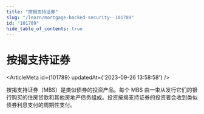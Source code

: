 ```yaml
---
title: "按揭支持证券"
slug: "/learn/mortgage-backed-security--101789"
id: "101789"
hide_table_of_contents: true
---
```



# 按揭支持证券

<ArticleMeta id={101789} updatedAt={'2023-09-26 13:58:58'} />
<div className='border-solid border-b border-t-0 my-4 border-[var(--ifm-color-gray-300)]' />

按揭支持证券（MBS）是类似债券的投资产品。每个 MBS 由一束从发行它们的银行购买的住房贷款和其他房地产债务组成。投资按揭支持证券的投资者会收到类似债券利息支付的周期性支付。
